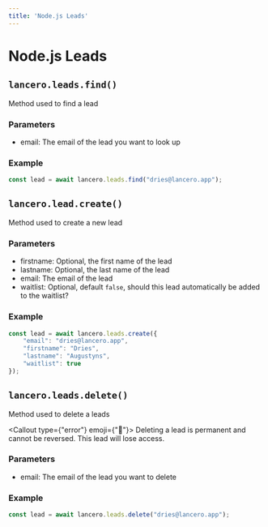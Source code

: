 ```yaml
---
title: 'Node.js Leads'
---
```



# Node.js Leads
## `lancero.leads.find()`
Method used to find a lead

### Parameters
- email: The email of the lead you want to look up

### Example
```ts
const lead = await lancero.leads.find("dries@lancero.app");
```

## `lancero.lead.create()`
Method used to create a new lead

### Parameters
- firstname: Optional, the first name of the lead
- lastname: Optional, the last name of the lead
- email: The email of the lead
- waitlist: Optional, default `false`, should this lead automatically be added to the waitlist?

### Example
```ts
const lead = await lancero.leads.create({
    "email": "dries@lancero.app",
    "firstname": "Dries",
    "lastname": "Augustyns",
    "waitlist": true
});
```

## `lancero.leads.delete()`
Method used to delete a leads

<Callout type={"error"} emoji={"🛑"}>
  Deleting a lead is permanent and cannot be reversed. This lead will lose access.
</Callout>

### Parameters
- email: The email of the lead you want to delete

### Example
```ts
const lead = await lancero.leads.delete("dries@lancero.app");
```

